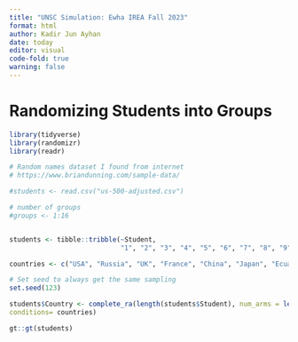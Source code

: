```yaml
---
title: "UNSC Simulation: Ewha IREA Fall 2023"
format: html
author: Kadir Jun Ayhan
date: today
editor: visual
code-fold: true
warning: false
---
```


# Randomizing Students into Groups

```r
library(tidyverse)
library(randomizr)
library(readr)
```

```r

# Random names dataset I found from internet
# https://www.briandunning.com/sample-data/

#students <- read.csv("us-500-adjusted.csv")

# number of groups
#groups <- 1:16


students <- tibble::tribble(~Student,
                            "1", "2", "3", "4", "5", "6", "7", "8", "9", "10", "11", "12")

countries <- c("USA", "Russia", "UK", "France", "China", "Japan", "Ecuador", "Brazil", "Ghana", "Switzerland", "Gabon", "United Arab Emirates")

# Set seed to always get the same sampling
set.seed(123)

students$Country <- complete_ra(length(students$Student), num_arms = length(countries),
conditions= countries)

gt::gt(students)
```
